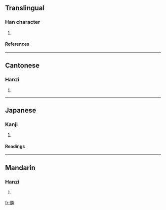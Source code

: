 ==Translingual==
===Han character===
{{Han char|rn=9|rad=人|as=09|sn=11|four=2423<sub>5</sub>|canj=人廿中大 (OTLK)}}
# {{defn|Han}}
====References====
{{Han ref|kx=0109.190|dkj=00827|hdz=10186.160|uh=5040|ud=20544|bh=D463|bd=54371}}
----
==Cantonese==
===Hanzi===
{{yue-hanzi|jyut=|y=ying1}}
# {{defn|Cantonese}}
----
==Japanese==
===Kanji===
{{ja-kanji|grade=|rs=人09}}
# {{defn|Japanese}}
====Readings====
{{ja-readings|on=[[えい]] (ei)|kun=[[はなぶさ]] (hanabusa)}}
----
==Mandarin==
===Hanzi===
{{cmn-hanzi|pin=[[yīng]] ([[ying1]])|wg=ying<sup>1</sup>}}
# {{defn|Mandarin}}

[[fr:偀]]